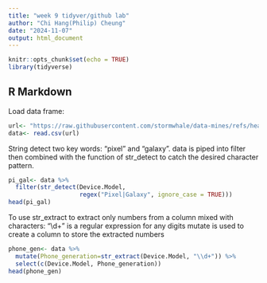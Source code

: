 ```yaml
---
title: "week 9 tidyver/github lab"
author: "Chi Hang(Philip) Cheung"
date: "2024-11-07"
output: html_document
---
```


```r
knitr::opts_chunk$set(echo = TRUE)
library(tidyverse)
```

## R Markdown

Load data frame:
```r
url<- "https://raw.githubusercontent.com/stormwhale/data-mines/refs/heads/main/user_behavior_dataset.csv"
data<- read.csv(url)
```

String detect two key words: "pixel" and "galaxy".
data is piped into filter then combined with the function of str_detect to catch the desired character pattern.
```r
pi_gal<- data %>% 
  filter(str_detect(Device.Model,
                    regex("Pixel|Galaxy", ignore_case = TRUE)))
head(pi_gal)
```
To use str_extract to extract only numbers from a column mixed with characters:
"\\d+" is a regular expression for any digits
mutate is used to create a column to store the extracted numbers
```r
phone_gen<- data %>% 
  mutate(Phone_generation=str_extract(Device.Model, "\\d+")) %>% 
  select(c(Device.Model, Phone_generation))
head(phone_gen)
```
